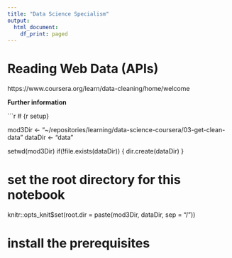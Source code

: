 ```yaml
---
title: "Data Science Specialism"
output:
  html_document:
    df_print: paged
---
```


# Reading Web Data (APIs)
https://www.coursera.org/learn/data-cleaning/home/welcome

**Further information**




```r
# {r setup}

mod3Dir <- "~/repositories/learning/data-science-coursera/03-get-clean-data"
dataDir <- "data"

setwd(mod3Dir)
if(!file.exists(dataDir)) { dir.create(dataDir) }

# set the root directory for this notebook
knitr::opts_knit$set(root.dir = paste(mod3Dir, dataDir, sep = "/"))

# install the prerequisites
